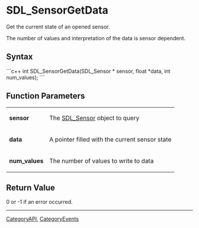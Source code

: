 <!-- pragma section-numbers off -->
<!-- pragma disable-camelcase -->

= SDL_SensorGetData =
Get the current state of an opened sensor.

The number of values and interpretation of the data is sensor dependent.


== Syntax ==
```c++
int SDL_SensorGetData(SDL_Sensor * sensor, float *data, int num_values);
```

== Function Parameters ==
{|
|'''sensor'''
|The [[SDL_Sensor]] object to query
|-
|'''data'''
|A pointer filled with the current sensor state
|-
|'''num_values'''
|The number of values to write to data
|}

== Return Value ==
0 or -1 if an error occurred.

----
[[CategoryAPI]], [[CategoryEvents]]
